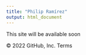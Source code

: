 ```yaml
---
title: "Philip Ramírez"
output: html_document
---
```


This site will be available soon

© 2022 GitHub, Inc.
Terms
